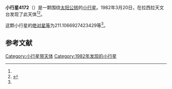 {{Infobox planet
| bgcolour = #FFFFC0
| name = 4172 Rochefort
| symbol = 
| image = 
| caption = 
| discovery = yes
| discovery_ref = 
| discoverer = {{link-en|亨利·德波鸿诺|Henri Debehogne}}
| discovery_site = [[拉西拉天文台|拉西拉天文台]] 
| discovered = 1982年3月20日
| designations = yes
| mp_name = 
| named_after = 
| alt_names = 1982 FC3/ 1970 WO1 / 1984 YD6 / 1989 GD2
| mp_category = [[主带小行星|主带小行星]]
| orbit_ref = <ref name="a">[http://ssd.jpl.nasa.gov/sbdb.cgi?sstr=4172 4172 Rochefort] {{Wayback|url=http://ssd.jpl.nasa.gov/sbdb.cgi?sstr=4172 |date=20201124004202 }}，小行星數據庫瀏覽器（JPL Small-Body Database Browser）－[[美国国家航空航天局|美国国家航空航天局]]喷气推进实验室</ref>
| epoch = 2456400.5 (2013年4月18日更新)
| aphelion = {{convert|2.484725838736123|AU|km|3|abbr=on|lk=out}}
| perihelion = {{convert|2.06203482352069|AU|km|3|abbr=on}}
| semimajor = {{convert|2.273380331128406|AU|km|3|abbr=on}}
| eccentricity = 0.09296531
| period = 1252.006473 [[日|日]]<br />3.43[[儒略年|儒略年]]
| avg_speed = 
| inclination = 2.182123969211012
| asc_node = 332.3533431051083
| mean_anomaly = 
| arg_peri = 211.1066927423429
| satellites = 
| physical_characteristics = yes
| dimensions = 
| mass = 
| density = 
| surface_grav = 
| escape_velocity = 
| sidereal_day = 
| axial_tilt = 
| pole_ecliptic_lat = 
| pole_ecliptic_lon = 
| albedo = 
| temperatures= 
| temp_name1 = 
| mean_temp_1 = 
| max_temp_1 = 
| temp_name2 = 
| max_temp_2 = 
| spectral_type = 
| abs_magnitude = 211.1066927423429
}}

'''小行星4172'''（{{lang-en|4172 Rochefort}}）是一颗围绕[[太阳|太阳]][[公转|公转]]的[[小行星|小行星]]。1982年3月20日，{{link-en|亨利·德波鸿诺|Henri Debehogne}}在拉西拉天文台发现了此天体<ref name="a" /><ref>{{cite news|title=小行星列表|url=http://cfa-www.harvard.edu/iau/lists/NumberedMPs.txt|accessdate=2013-07-08|newspaper=哈佛大学|archive-date=2008-05-17|archive-url=https://web.archive.org/web/20080517010638/http://cfa-www.harvard.edu/iau/lists/NumberedMPs.txt|dead-url=no}}</ref>。

这颗小行星的[[绝对星等|绝对星等]]为211.1066927423429等<ref name="a" />。

==参考文献==
{{reflist}}
{{Minor Planet Number|[[小行星4171|小行星4171]]|[[小行星4173|小行星4173]]}}

{{小天体}}

[[Category:小行星带天体|Category:小行星带天体]]
[[Category:1982年发现的小行星|Category:1982年发现的小行星]]

{{asteroid-stub}}